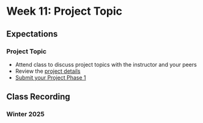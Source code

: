 # Week 11: Project Topic

## Expectations

### Project Topic

- Attend class to discuss project topics with the instructor and your peers
- Review the [project details](/week-11/project)
- [Submit your Project Phase 1](/week-11/project#submission-instructions)

## Class Recording

### Winter 2025

<iframe
  style={{ width: "100%", aspectRatio: "16/9" }}
  src=""
  title="YouTube video player"
  frameBorder="0"
  allow="accelerometer; autoplay; clipboard-write; encrypted-media; gyroscope; picture-in-picture; web-share"
  allowFullScreen="allowFullScreen"
></iframe>
